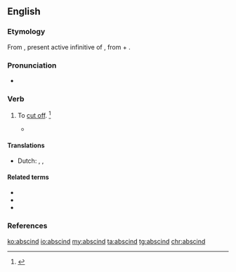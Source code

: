 ==English==

===Etymology===
From {{der|en|la|abscindere}}, present active infinitive of {{m|la|abscindō||cut off}}, from {{m|la|ab||from, away from}} + {{m|la|scindō||cut, rend}}.

===Pronunciation===
* {{a|US}} {{IPA|/əbˈsɪnd/|/æbˈsɪnd/|lang=en}}

===Verb===
{{en-verb}}

# {{lb|en|transitive|archaic}} To [[cut off]]. {{defdate|First attested in the early 17<sup>th</sup> century.}}<ref name=SOED>{{R:SOED5|page=8}}</ref>
#* {{quote-book|passage=Two syllables... '''abscinded''' from the rest.|author=Johnson}}

====Translations====
{{trans-top|to cut off}}
* Dutch: {{t+|nl|afsnijden}}, {{t+|nl|doorsnijden}}, {{t+|nl|couperen}}
{{trans-bottom}}

====Related terms====
* {{l|en|rescind}}
* {{l|en|abscission}}
* {{l|en|abscissa}}

===References===
<references/>

[[ko:abscind]]
[[io:abscind]]
[[my:abscind]]
[[ta:abscind]]
[[tg:abscind]]
[[chr:abscind]]